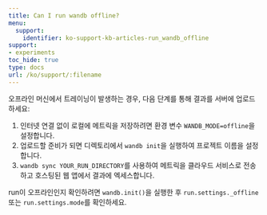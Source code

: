 ```yaml
---
title: Can I run wandb offline?
menu:
  support:
    identifier: ko-support-kb-articles-run_wandb_offline
support:
- experiments
toc_hide: true
type: docs
url: /ko/support/:filename
---
```


오프라인 머신에서 트레이닝이 발생하는 경우, 다음 단계를 통해 결과를 서버에 업로드하세요:

1. 인터넷 연결 없이 로컬에 메트릭을 저장하려면 환경 변수 `WANDB_MODE=offline`을 설정합니다.
2. 업로드할 준비가 되면 디렉토리에서 `wandb init`을 실행하여 프로젝트 이름을 설정합니다.
3. `wandb sync YOUR_RUN_DIRECTORY`를 사용하여 메트릭을 클라우드 서비스로 전송하고 호스팅된 웹 앱에서 결과에 엑세스합니다.

run이 오프라인인지 확인하려면 `wandb.init()`을 실행한 후 `run.settings._offline` 또는 `run.settings.mode`를 확인하세요.
